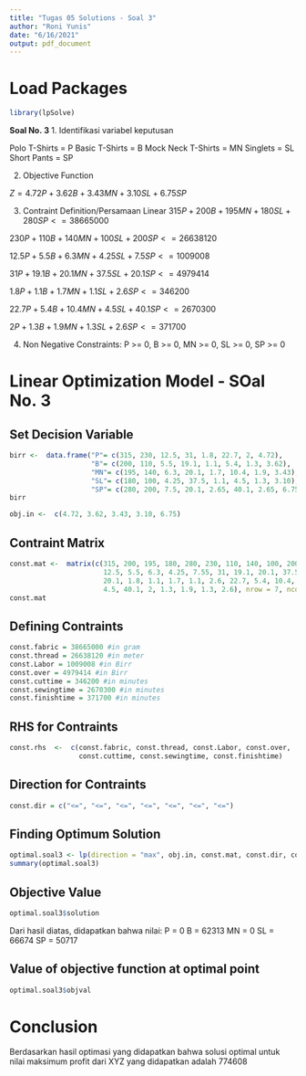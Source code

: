 ---
title: "Tugas 05 Solutions - Soal 3"
author: "Roni Yunis"
date: "6/16/2021"
output: pdf_document
---

# Load Packages
```{r}
library(lpSolve)
```

**Soal No. 3**
1. Identifikasi variabel keputusan

Polo T-Shirts = P
Basic T-Shirts = B
Mock Neck T-Shirts = MN
Singlets = SL
Short Pants = SP

2. Objective Function

$Z = 4.72P + 3.62B + 3.43MN + 3.10SL + 6.75SP$

3. Contraint Definition/Persamaan Linear 
$315P + 200B + 195MN + 180SL + 280SP <= 38665000$

$230P + 110B + 140MN + 100SL + 200SP <= 26638120$

$12.5P + 5.5B + 6.3MN + 4.25SL + 7.5SP <= 1009008$

$31P + 19.1B + 20.1MN + 37.5SL + 20.1SP <= 4979414$

$1.8P + 1.1B + 1.7MN + 1.1SL + 2.6SP <= 346200$

$22.7P + 5.4B + 10.4MN + 4.5SL + 40.1SP <= 2670300$

$2P + 1.3B + 1.9MN + 1.3SL + 2.6SP <= 371700$

4. Non Negative Constraints: 
P >= 0, B >= 0, MN >= 0, SL >= 0, SP >= 0

# Linear Optimization Model - SOal No. 3
## Set Decision Variable
```{r}
birr <-  data.frame("P"= c(315, 230, 12.5, 31, 1.8, 22.7, 2, 4.72),
                    "B"= c(200, 110, 5.5, 19.1, 1.1, 5.4, 1.3, 3.62),
                    "MN"= c(195, 140, 6.3, 20.1, 1.7, 10.4, 1.9, 3.43),
                    "SL"= c(180, 100, 4.25, 37.5, 1.1, 4.5, 1.3, 3.10),
                    "SP"= c(280, 200, 7.5, 20.1, 2.65, 40.1, 2.65, 6.75))
birr
```

```{r}
obj.in <-  c(4.72, 3.62, 3.43, 3.10, 6.75)
```


## Contraint Matrix
```{r}
const.mat <-  matrix(c(315, 200, 195, 180, 280, 230, 110, 140, 100, 200, 
                       12.5, 5.5, 6.3, 4.25, 7.55, 31, 19.1, 20.1, 37.5, 
                       20.1, 1.8, 1.1, 1.7, 1.1, 2.6, 22.7, 5.4, 10.4, 
                       4.5, 40.1, 2, 1.3, 1.9, 1.3, 2.6), nrow = 7, ncol = 5, byrow = TRUE)
const.mat
```

## Defining Contraints
```{r}
const.fabric = 38665000 #in gram
const.thread = 26638120 #in meter
const.Labor = 1009008 #in Birr
const.over = 4979414 #in Birr
const.cuttime = 346200 #in minutes
const.sewingtime = 2670300 #in minutes
const.finishtime = 371700 #in minutes

```

## RHS for Contraints
```{r}
const.rhs  <-  c(const.fabric, const.thread, const.Labor, const.over, 
                 const.cuttime, const.sewingtime, const.finishtime)
```

## Direction for Contraints
```{r}
const.dir = c("<=", "<=", "<=", "<=", "<=", "<=", "<=")
```

## Finding Optimum Solution
```{r}
optimal.soal3 <- lp(direction = "max", obj.in, const.mat, const.dir, const.rhs)
summary(optimal.soal3)
```
## Objective Value
```{r}
optimal.soal3$solution
```
Dari hasil diatas, didapatkan bahwa nilai: 
P = 0
B = 62313
MN = 0
SL = 66674
SP = 50717

## Value of objective function at optimal point
```{r}
optimal.soal3$objval
```
# Conclusion
Berdasarkan hasil optimasi yang didapatkan bahwa solusi optimal untuk nilai maksimum profit dari XYZ yang didapatkan adalah 774608



